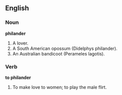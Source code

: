 ==English==

===Noun===

'''philander'''

#A lover.
#A South American opossum (Didelphys philander).
#An Australian bandicoot (Perameles lagotis).

===Verb===

'''to philander'''

#To make love to women; to play the male flirt.